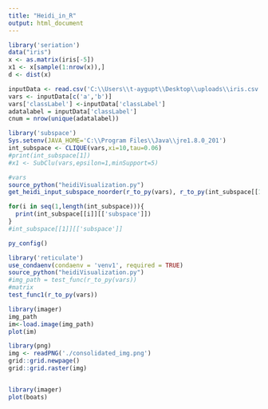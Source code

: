 ```yaml
---
title: "Heidi_in_R"
output: html_document
---
```


```r
library('seriation')
data("iris")
x <- as.matrix(iris[-5])
x1 <- x[sample(1:nrow(x)),]
d <- dist(x)
```

```r
inputData <- read.csv('C:\\Users\\t-aygupt\\Desktop\\uploads\\iris.csv', quote="\"", header = TRUE)
vars <- inputData[c('a','b')]
vars['classLabel'] <-inputData['classLabel']
adatalabel = inputData['classLabel']
cnum = nrow(unique(adatalabel))
```

```r
library('subspace')
Sys.setenv(JAVA_HOME='C:\\Program Files\\Java\\jre1.8.0_201')
int_subspace <- CLIQUE(vars,xi=10,tau=0.06)
#print(int_subspace[1])
#x1 <- SubClu(vars,epsilon=1,minSupport=5)
```

```r
#vars
source_python("heidiVisualization.py")
get_heidi_input_subspace_noorder(r_to_py(vars), r_to_py(int_subspace[[1]][['subspace']]))

```


```r
for(i in seq(1,length(int_subspace))){
  print(int_subspace[[i]][['subspace']])
}
#int_subspace[[1]][['subspace']]
```



```r
py_config()
```

```r
library('reticulate')
use_condaenv(condaenv = 'venv1', required = TRUE)
source_python("heidiVisualization.py")
#img_path = test_func(r_to_py(vars))
#matrix
test_func1(r_to_py(vars))
```


```r
library(imager)
img_path
im<-load.image(img_path)
plot(im)
```

```r
library(png)
img <- readPNG('./consolidated_img.png')
grid::grid.newpage()
grid::grid.raster(img)

```

```r

```

```r
library(imager)
plot(boats)
```

